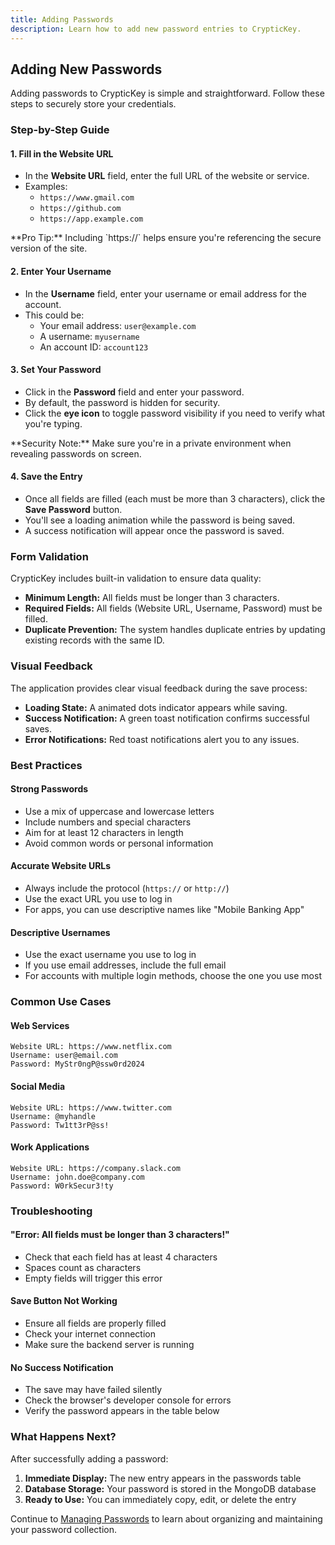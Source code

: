 ```yaml
---
title: Adding Passwords
description: Learn how to add new password entries to CrypticKey.
---
```


## Adding New Passwords

Adding passwords to CrypticKey is simple and straightforward. Follow these steps to securely store your credentials.

### Step-by-Step Guide

#### 1. Fill in the Website URL

- In the **Website URL** field, enter the full URL of the website or service.
- Examples:
  - `https://www.gmail.com`
  - `https://github.com`
  - `https://app.example.com`

<Note>
**Pro Tip:** Including `https://` helps ensure you're referencing the secure version of the site.
</Note>

#### 2. Enter Your Username

- In the **Username** field, enter your username or email address for the account.
- This could be:
  - Your email address: `user@example.com`
  - A username: `myusername`
  - An account ID: `account123`

#### 3. Set Your Password

- Click in the **Password** field and enter your password.
- By default, the password is hidden for security.
- Click the **eye icon** to toggle password visibility if you need to verify what you're typing.

<Warning>
**Security Note:** Make sure you're in a private environment when revealing passwords on screen.
</Warning>

#### 4. Save the Entry

- Once all fields are filled (each must be more than 3 characters), click the **Save Password** button.
- You'll see a loading animation while the password is being saved.
- A success notification will appear once the password is saved.

### Form Validation

CrypticKey includes built-in validation to ensure data quality:

- **Minimum Length:** All fields must be longer than 3 characters.
- **Required Fields:** All fields (Website URL, Username, Password) must be filled.
- **Duplicate Prevention:** The system handles duplicate entries by updating existing records with the same ID.

### Visual Feedback

The application provides clear visual feedback during the save process:

- **Loading State:** A animated dots indicator appears while saving.
- **Success Notification:** A green toast notification confirms successful saves.
- **Error Notifications:** Red toast notifications alert you to any issues.

### Best Practices

#### Strong Passwords
- Use a mix of uppercase and lowercase letters
- Include numbers and special characters
- Aim for at least 12 characters in length
- Avoid common words or personal information

#### Accurate Website URLs
- Always include the protocol (`https://` or `http://`)
- Use the exact URL you use to log in
- For apps, you can use descriptive names like "Mobile Banking App"

#### Descriptive Usernames
- Use the exact username you use to log in
- If you use email addresses, include the full email
- For accounts with multiple login methods, choose the one you use most

### Common Use Cases

#### Web Services
```
Website URL: https://www.netflix.com
Username: user@email.com
Password: MyStr0ngP@ssw0rd2024
```

#### Social Media
```
Website URL: https://www.twitter.com
Username: @myhandle
Password: Tw1tt3rP@ss!
```

#### Work Applications
```
Website URL: https://company.slack.com
Username: john.doe@company.com
Password: W0rkSecur3!ty
```

### Troubleshooting

#### "Error: All fields must be longer than 3 characters!"
- Check that each field has at least 4 characters
- Spaces count as characters
- Empty fields will trigger this error

#### Save Button Not Working
- Ensure all fields are properly filled
- Check your internet connection
- Make sure the backend server is running

#### No Success Notification
- The save may have failed silently
- Check the browser's developer console for errors
- Verify the password appears in the table below

### What Happens Next?

After successfully adding a password:

1. **Immediate Display:** The new entry appears in the passwords table
2. **Database Storage:** Your password is stored in the MongoDB database
3. **Ready to Use:** You can immediately copy, edit, or delete the entry

Continue to [Managing Passwords](/guides/managing-passwords) to learn about organizing and maintaining your password collection.
